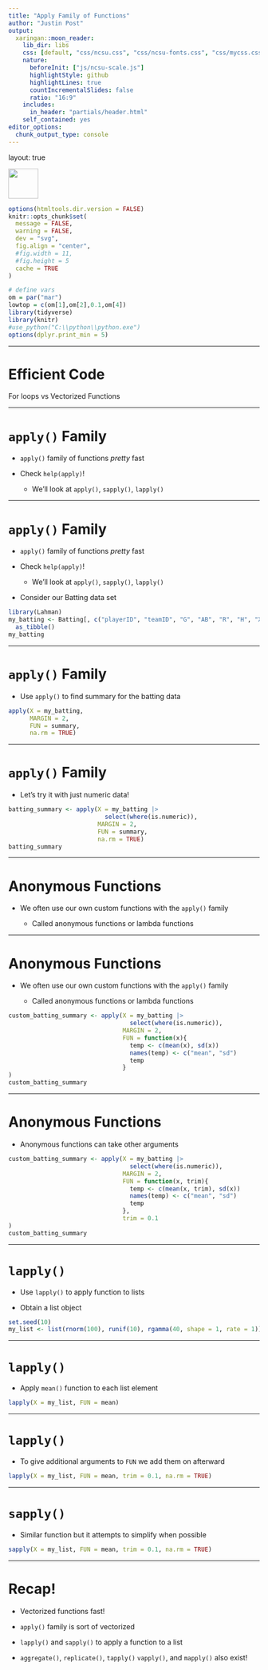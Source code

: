 ```yaml
---
title: "Apply Family of Functions"
author: "Justin Post"
output:
  xaringan::moon_reader:
    lib_dir: libs
    css: [default, "css/ncsu.css", "css/ncsu-fonts.css", "css/mycss.css"]
    nature:
      beforeInit: ["js/ncsu-scale.js"]
      highlightStyle: github
      highlightLines: true
      countIncrementalSlides: false
      ratio: "16:9"
    includes:
      in_header: "partials/header.html"
    self_contained: yes
editor_options: 
  chunk_output_type: console
---
```



layout: true

<div class="my-footer"><img src="img/logo.png" style="height: 60px;"/></div> 

```r
options(htmltools.dir.version = FALSE)
knitr::opts_chunk$set(
  message = FALSE,
  warning = FALSE,
  dev = "svg",
  fig.align = "center",
  #fig.width = 11,
  #fig.height = 5
  cache = TRUE
)

# define vars
om = par("mar")
lowtop = c(om[1],om[2],0.1,om[4])
library(tidyverse)
library(knitr)
#use_python("C:\\python\\python.exe")
options(dplyr.print_min = 5)
```

---

# Efficient Code  

For loops vs Vectorized Functions


---

# `apply()` Family

- `apply()` family of functions *pretty* fast

- Check `help(apply)`!

    + We'll look at `apply()`, `sapply()`, `lapply()`


---

# `apply()` Family

- `apply()` family of functions *pretty* fast

- Check `help(apply)`!

    + We'll look at `apply()`, `sapply()`, `lapply()`

- Consider our Batting data set

```r
library(Lahman)
my_batting <- Batting[, c("playerID", "teamID", "G", "AB", "R", "H", "X2B", "X3B", "HR")] |>
  as_tibble()
my_batting
```


---

# `apply()` Family

- Use `apply()` to find summary for the batting data

```r
apply(X = my_batting, 
      MARGIN = 2, 
      FUN = summary,
      na.rm = TRUE)
```


---

# `apply()` Family

- Let's try it with just numeric data!

```r
batting_summary <- apply(X = my_batting |>
                           select(where(is.numeric)), 
                         MARGIN = 2, 
                         FUN = summary,
                         na.rm = TRUE)
batting_summary
```

---

# Anonymous Functions

- We often use our own custom functions with the `apply()` family

    + Called anonymous functions or lambda functions


---

# Anonymous Functions

- We often use our own custom functions with the `apply()` family

    + Called anonymous functions or lambda functions
    
```r
custom_batting_summary <- apply(X = my_batting |>
                                  select(where(is.numeric)), 
                                MARGIN = 2,
                                FUN = function(x){
                                  temp <- c(mean(x), sd(x))
                                  names(temp) <- c("mean", "sd")
                                  temp
                                }
)
custom_batting_summary
```


---

# Anonymous Functions

- Anonymous functions can take other arguments
    
```r
custom_batting_summary <- apply(X = my_batting |>
                                  select(where(is.numeric)), 
                                MARGIN = 2,
                                FUN = function(x, trim){
                                  temp <- c(mean(x, trim), sd(x))
                                  names(temp) <- c("mean", "sd")
                                  temp
                                },
                                trim = 0.1
)
custom_batting_summary
```
---

# `lapply()`

- Use `lapply()` to apply function to lists

- Obtain a list object  

```r
set.seed(10)
my_list <- list(rnorm(100), runif(10), rgamma(40, shape = 1, rate = 1))
```

---

# `lapply()`

- Apply `mean()` function to each list element

```r
lapply(X = my_list, FUN = mean)
```


---

# `lapply()`

- To give additional arguments to `FUN` we add them on afterward

```r
lapply(X = my_list, FUN = mean, trim = 0.1, na.rm = TRUE)
```

---

# `sapply()`

- Similar function but it attempts to simplify when possible

```r
sapply(X = my_list, FUN = mean, trim = 0.1, na.rm = TRUE)
```


---

# Recap!

- Vectorized functions fast!

- `apply()` family is sort of vectorized

- `lapply()` and `sapply()` to apply a function to a list

- `aggregate()`, `replicate()`, `tapply()` `vapply()`, and `mapply()` also exist!

